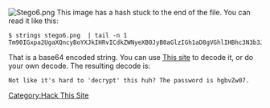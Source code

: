 [[Image:Stego6.png]]
This image has a hash stuck to the end of the file. You can read it like this:
<pre>
$ strings stego6.png  | tail -n 1
Tm90IGxpa2UgaXQncyBoYXJkIHRvICdkZWNyeXB0JyB0aGlzIGh1aD8gVGhlIHBhc3N3b3JkIGlzIGhnYnZadzA3Lg==
</pre>

That is a base64 encoded string. You can use [http://home2.paulschou.net/tools/xlate/ This site] to decode it, or do your own decode. The resulting decode is:

<pre>
Not like it's hard to 'decrypt' this huh? The password is hgbvZw07.
</pre>

[[Category:Hack This Site]]